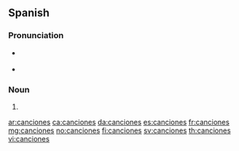 ==Spanish==

===Pronunciation===
* {{a|Castilian}} {{IPA|lang=es|/kan.θiˈo.nes/}}
* {{a|Latin America}} {{IPA|lang=es|/kan.siˈo.nes/}}

===Noun===
{{head|es|noun form|g=f-p}}

# {{plural of|canción|lang=es}}

[[ar:canciones]]
[[ca:canciones]]
[[da:canciones]]
[[es:canciones]]
[[fr:canciones]]
[[mg:canciones]]
[[no:canciones]]
[[fi:canciones]]
[[sv:canciones]]
[[th:canciones]]
[[vi:canciones]]